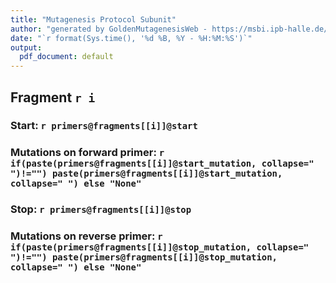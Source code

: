 ```yaml
---
title: "Mutagenesis Protocol Subunit"
author: "generated by GoldenMutagenesisWeb - https://msbi.ipb-halle.de/GoldenMutagenesisWeb"
date: "`r format(Sys.time(), '%d %B, %Y - %H:%M:%S')`"
output: 
  pdf_document: default
---
```



## Fragment `r i`
### Start: `r primers@fragments[[i]]@start`
### Mutations on forward primer: `r if(paste(primers@fragments[[i]]@start_mutation, collapse=" ")!="") paste(primers@fragments[[i]]@start_mutation, collapse=" ") else "None"`
```{=latex}
{\LARGE
\DNA !  '{prefix} `r primers@primers[[i]][[1]]@prefix` '{re} `r primers@primers[[i]][[1]]@restriction_enzyme`'{suffix}`r primers@primers[[i]][[1]]@suffix`'{vector}`r primers@primers[[i]][[1]]@vector`'{overhang}`r primers@primers[[i]][[1]]@overhang`'{extra}`r primers@primers[[i]][[1]]@extra`'{bs}`r primers@primers[[i]][[1]]@binding_sequence` !
}
```

### Stop: `r primers@fragments[[i]]@stop`
### Mutations on reverse primer: `r if(paste(primers@fragments[[i]]@stop_mutation, collapse=" ")!="") paste(primers@fragments[[i]]@stop_mutation, collapse=" ") else "None"`
```{=latex}
{\LARGE
\DNA !  '{prefix} `r primers@primers[[i]][[2]]@prefix` '{re} `r primers@primers[[i]][[2]]@restriction_enzyme`'{suffix}`r primers@primers[[i]][[2]]@suffix`'{vector}`r primers@primers[[i]][[2]]@vector`'{overhang}`r primers@primers[[i]][[2]]@overhang`'{extra}`r primers@primers[[i]][[2]]@extra`'{bs}`r primers@primers[[i]][[2]]@binding_sequence` !
}
```